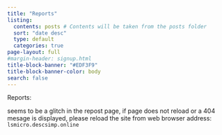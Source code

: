 ```yaml
---
title: "Reports"
listing:
  contents: posts # Contents will be taken from the posts folder
  sort: "date desc"
  type: default
  categories: true
page-layout: full
#margin-header: signup.html
title-block-banner: "#EDF3F9"
title-block-banner-color: body
search: false
---
```


Reports:

::: callout-warning
seems to be a glitch in the repost page, if page does not reload or a 404 mesage is displayed, please reload the site from web browser address: `lsmicro.descsimp.online`
:::
